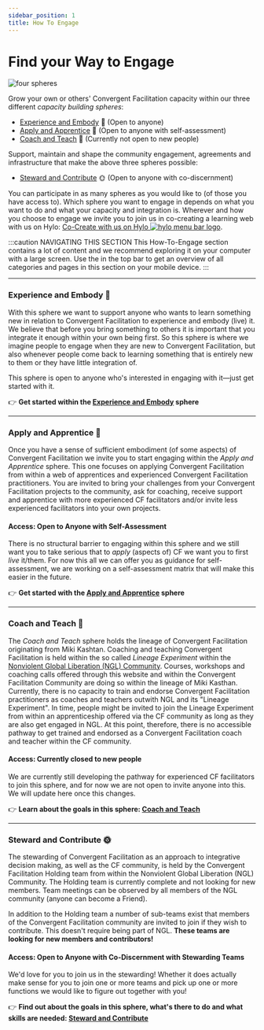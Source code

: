 ```yaml
---
sidebar_position: 1
title: How To Engage
---
```


# Find your Way to Engage

![four spheres](/img/four_spheres.webp)

Grow your own or others' Convergent Facilitation capacity within our three different *capacity building spheres*: 
- [Experience and Embody](#experience-and-embody-) :seedling: (Open to anyone)
- [Apply and Apprentice](#apply-and-apprentice-) :herb: (Open to anyone with self-assessment)
- [Coach and Teach](#coach-and-teach--) :deciduous_tree: (Currently not open to new people)

Support, maintain and shape the community engagement, agreements and infrastructure that make the above three spheres possible:
- [Steward and Contribute](#steward-and-contribute-) :sun_with_face: (Open to anyone with co-discernment)

You can participate in as many spheres as you would like to (of those you have access to). Which sphere you want to engage in depends on what you want to do and what your capacity and integration is. Wherever and how you choose to engage we invite you to join us in co-creating a learning web with us on Hylo: [Co-Create with us on Hylo ![hylo menu bar logo](/img/hylo-menu-bar.png)](/how-to-engage/platforms-and-co-creation/co-create-on-hylo).

:::caution NAVIGATING THIS SECTION
This How-To-Engage section contains a lot of content and we recommend exploring it on your computer with a large screen. Use the <InlineIcon icon="clarity:menu-line" /> in the top bar to get an overview of all categories and pages in this section on your mobile device.
:::


---- 

### Experience and Embody :seedling:

With this sphere we want to support anyone who wants to learn something new in relation to Convergent Facilitation to experience and embody (live) it. We believe that before you bring something to others it is important  that you integrate it enough within your own being first. So this sphere is where we imagine people to engage when they are new to Convergent Facilitation, but also whenever people come back to learning something that is entirely new to them or they have little integration of. 


This sphere is open to anyone who's interested in engaging with it—just get started with it.


:point_right:  **Get started within the [Experience and Embody](/how-to-engage/experience-and-embody/) sphere**

----

### Apply and Apprentice :herb:

Once you have a sense of sufficient embodiment (of some aspects) of Convergent Facilitation we invite you to start engaging within the _Apply and Apprentice_ sphere. This one focuses on applying Convergent Facilitation from within a web of apprentices and experienced Convergent Facilitation practitioners. You are invited to bring your challenges from your Convergent Facilitation projects to the community, ask for coaching, receive support and apprentice with more experienced CF facilitators and/or invite less experienced facilitators into your own projects. 


#### Access: Open to Anyone with Self-Assessment

There is no structural barrier to engaging within this sphere and we still want you to take serious that to *apply* (aspects of) CF we want you to first *live* it/them. For now this all we can offer you as guidance for self-assessment, we are working on a self-assessment matrix that will make this easier in the future.

:point_right:  **Get started with the [Apply and Apprentice](/how-to-engage/apply-and-apprentice/) sphere**


----

### Coach and Teach  :deciduous_tree:

The _Coach and Teach_ sphere holds the lineage of Convergent Facilitation originating from Miki Kashtan. Coaching and teaching Convergent Facilitation is held within the so called *Lineage Experiment* within the [Nonviolent Global Liberation (NGL) Community](https://nglcommunity.org). Courses, workshops and coaching calls offered through this website and within the Convergent Facilitation Community are doing so within the lineage of Miki Kasthan. Currently, there is no capacity to train and endorse Convergent Facilitation practitioners as coaches and teachers outwith NGL and its "Lineage Experiment". In time, people might be invited to join the Lineage Experiment from within an apprenticeship offered via the CF community as long as they are also get engaged in NGL. At this point, therefore, there is no accessible pathway to get trained and endorsed as a Convergent Facilitation coach and teacher within the CF community.


#### Access: Currently closed to new people

We are currently still developing the pathway for experienced CF facilitators to join this sphere, and for now we are not open to invite anyone into this. We will update here once this changes.


:point_right:  **Learn about the goals in this sphere: [Coach and Teach](/how-to-engage/coach-and-teach/)**

----

### Steward and Contribute :sun_with_face:

The stewarding of Convergent Facilitation as an approach to integrative decision making, as well as the CF community, is held by the Convergent Facilitation Holding team from within the Nonviolent Global Liberation (NGL) Community. The Holding team is currently complete and not looking for new members. Team meetings can be observed by all members of the NGL community (anyone can become a Friend). 

In addition to the Holding team a number of sub-teams exist that members of the Convergent Facilitation community are invited to join if they wish to contribute. This doesn't require being part of NGL. **These teams are looking for new members and contributors!**

#### Access: Open to Anyone with Co-Discernment with Stewarding Teams

We'd love for you to join us in the stewarding! Whether it does actually make sense for you to join one or more teams and pick up one or more functions we would like to figure out together with you!

:point_right:  **Find out about the goals in this sphere,  what's there to do and what skills are needed: [Steward and Contribute](/how-to-engage/steward-and-contribute/)**

